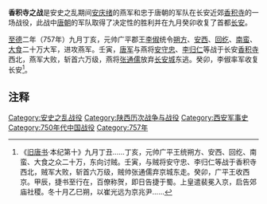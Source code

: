 {{expand|time=2016-10-24T04:25:11+00:00}}
{{unreferenced|time=2016-10-24T04:25:11+00:00}}

{{Infobox military conflict
|conflict=香积寺之战
|date=至德二年（757年）九月
|place=长安城西香积寺北澧水之东
|result= 唐军决定性胜利<br>唐军收复首都长安
|combatant1=[[唐朝|唐朝]]
|combatant2=[[燕_(安史之乱)|燕朝]]
|commander1=[[元帅_(中国古代)|元帅]][[李俶|李俶]]<br/>[[李嗣业|李嗣业]]<br/>[[郭子仪|郭子仪]]<br/>[[王思礼|王思礼]]<br/>[[仆固怀恩|仆固怀恩]]<br/>回纥[[叶护太子|叶护]]王子
|commander2=[[安守忠|安守忠]]<br/> [[李归仁|李归仁]]<br/>[[张通儒|张通儒]]<br/>[[田乾真|田乾真]]
|strength1=150,000
|strength2=100,000
|casualties1=不详
|casualties2=60,000 阵亡<br/>20,000 被俘
|partof=[[安史之乱|安史之乱]]
|casus=
}}
{{Campaignbox 安史之乱战役}}
'''香积寺之战'''是安史之乱期间[[安庆绪|安庆绪]]的燕军和忠于唐朝的军队在长安近郊[[香积寺|香积寺]]的一场战役，此战中[[唐朝|唐朝]]的军队取得了决定性的胜利并在九月癸卯收复了首都[[长安|长安]]。

[[至德_(唐朝)|至德]]二年（757年）九月丁亥，元帅广平郡王[[李俶|李俶]]统令[[朔方|朔方]]、[[安西大都护府|安西]]、[[回纥|回纥]]、[[南蛮|南蛮]]、[[大食國|大食]]二十万大军，进攻燕军。壬寅，[[唐朝军队|唐军]]与燕将[[安守忠|安守忠]]、[[李归仁|李归仁]]等战于长安[[香积寺|香积寺]]西北，燕军大败，斩首六万级，燕将[[张通儒|张通儒]]放弃[[唐长安城|长安城]]东逃。癸卯，李俶率军收复长安<ref>《[[旧唐书|旧唐书]]·本纪第十》九月丁丑......丁亥，元帅广平王统朔方、安西、回纥、南蛮、大食之众二十万，东向讨贼。壬寅，与贼将安守忠、李归仁等战于香积寺西北，贼军大败，斩首六万级，贼帅张通儒弃京城东走。癸卯，广平王收西京。甲辰，捷书至行在，百僚称贺，即日告捷于蜀。上皇遣裴冕入京，启告郊庙社稷。冬十月乙巳朔，以崔光远为京兆尹......</ref>。

== 注释 ==

{{Reflist|2}}

[[Category:安史之乱战役|Category:安史之乱战役]]
[[Category:陕西历次战争与战役|Category:陕西历次战争与战役]]
[[Category:西安军事史|Category:西安军事史]]
[[Category:750年代中国战役|Category:750年代中国战役]]
[[Category:757年|Category:757年]]